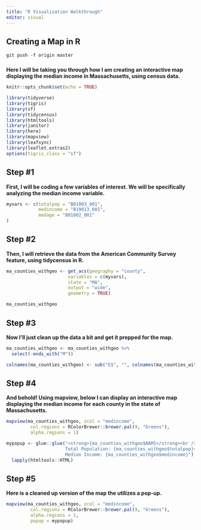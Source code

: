 ```yaml
---
title: "R Visualization Walkthrough"
editor: visual
---
```


## Creating a Map in R

```         
git push -f origin master
```

### 

**Here I will be taking you through how I am creating an interactive map displaying the median income in Massachusetts, using census data.**

```r

knitr::opts_chunk$set(echo = TRUE)

library(tidyverse)
library(tigris)
library(sf)
library(tidycensus)
library(htmltools)
library(janitor)
library(here)
library(mapview)
library(leafsync)
library(leaflet.extras2)
options(tigris_class = "sf")


```

## Step #1

**First, I will be coding a few variables of interest. We will be specifically analyzing the median income variable.**

```r
myvars <- c(totalpop = "B01003_001",
            medincome = "B19013_001",
            medage = "B01002_001"
)
```

## Step #2

**Then, I will retrieve the data from the American Community Survey feature, using tidycensus in R.**

```r
ma_counties_withgeo <- get_acs(geography = "county",
                       variables = c(myvars),
                       state = "MA",
                       output = "wide",
                       geometry = TRUE)

ma_counties_withgeo
```

## Step #3

**Now I'll just clean up the data a bit and get it prepped for the map.**

```r
ma_counties_withgeo <- ma_counties_withgeo %>%
  select(-ends_with("M"))
```

```r

colnames(ma_counties_withgeo) <- sub("E$", "", colnames(ma_counties_withgeo))

```

## Step #4

**And behold! Using mapview, below I can display an interactive map displaying the median income for each county in the state of Massachusetts.**

```r
mapview(ma_counties_withgeo, zcol = "medincome", 
         col.regions = RColorBrewer::brewer.pal(9, "Greens"), 
         alpha.regions = 1)
```

```r
mypopup <- glue::glue("<strong>{ma_counties_withgeo$NAM}</strong><br />
                      Total Population: {ma_counties_withgeo$totalpop}<br />
                      Median Income: {ma_counties_withgeo$medincome}") %>% 
  lapply(htmltools::HTML)

```

## Step #5

**Here is a cleaned up version of the map the utilizes a pop-up.**

```r
mapview(ma_counties_withgeo, zcol = "medincome", 
         col.regions = RColorBrewer::brewer.pal(9, "Greens"), 
         alpha.regions = 1,
         popup = mypopup)
```

